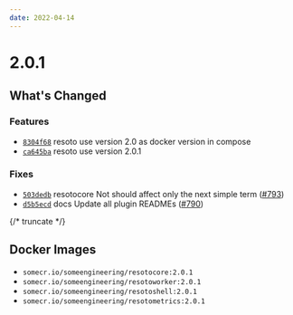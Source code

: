 ```yaml
---
date: 2022-04-14
---
```


# 2.0.1

## What's Changed

### Features

- [`8304f68`](https://github.com/someengineering/resoto/commit/8304f68) <span class="badge badge--secondary">resoto</span> use version 2.0 as docker version in compose
- [`ca645ba`](https://github.com/someengineering/resoto/commit/ca645ba) <span class="badge badge--secondary">resoto</span> use version 2.0.1

### Fixes

- [`503dedb`](https://github.com/someengineering/resoto/commit/503dedb) <span class="badge badge--secondary">resotocore</span> Not should affect only the next simple term ([#793](https://github.com/someengineering/resoto/pull/793))
- [`d5b5ecd`](https://github.com/someengineering/resoto/commit/d5b5ecd) <span class="badge badge--secondary">docs</span> Update all plugin READMEs ([#790](https://github.com/someengineering/resoto/pull/790))

{/* truncate */}

## Docker Images

- `somecr.io/someengineering/resotocore:2.0.1`
- `somecr.io/someengineering/resotoworker:2.0.1`
- `somecr.io/someengineering/resotoshell:2.0.1`
- `somecr.io/someengineering/resotometrics:2.0.1`
